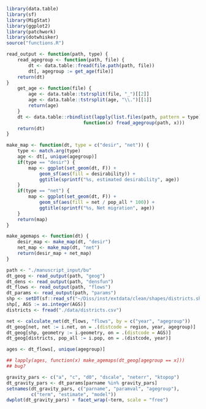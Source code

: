 ```r

library(data.table)
library(sf)
library(MigStat)
library(ggplot2)
library(patchwork)
library(dotwhisker)
source("functions.R")

read_output <- function(path, type) {
    read_agegroup <- function(path, file) {
        dt <- data.table::fread(file.path(path, file))
        dt[, agegroup := get_age(file)]
    return(dt)
}
    get_age <- function(file) {
        age <- data.table::tstrsplit(file, "_")[[2]]
        age <- data.table::tstrsplit(age, "\\.")[[1]]
        return(age)
    }
    dt <- data.table::rbindlist(lapply(list.files(path, pattern = type),
                            function(x) fread_agegroup(path, x)))
    return(dt)
}

make_map <- function(dt, type = c("desir", "net")) {
    type <- match.arg(type)
    age <- dt[, unique(agegroup)]
    if(type == "desir") {
        map <- ggplot(set_geom(dt, F)) +
            geom_sf(aes(fill = desirability)) +
            ggtitle(sprintf("%s, estimated desirability", age))
    }
    if(type == "net") {
        map <- ggplot(set_geom(dt, F)) +
            geom_sf(aes(fill = net / pop_all * 100)) +
            ggtitle(sprintf("%s, Net migration", age))
    }
    return(map)
}

make_agemaps <- function(dt) {
    desir_map <- make_map(dt, "desir")
    net_map <- make_map(dt, "net")
    return(desir_map + net_map)
}

```

```r

path <- "./manuscript_input/bu"
dt_geog <- read_output(path, "geog")
dt_dens <- read_output(path, "densfun")
dt_flows <- read_output(path, "flows")
dt_params <- read_output(path, "params")
shp <- setDT(sf::read_sf("~/Diss/inst/extdata/clean/shapes/districts.shp"))
shp[, AGS := as.integer(AGS)]
districts <- fread("./data/districts.csv")

net <- calculate_net(dt_flows, "flows", by = c("year", "agegroup"))
dt_geog[net, net := i.net, on = .(distcode = region, year, agegroup)]
dt_geog[shp, geometry := i.geometry, on = .(distcode = AGS)]
dt_geog[districts, pop_all := i.pop, on = .(distcode, year)]

ages <- dt_flows[, unique(agegroup)]

```

```r

## lapply(ages, function(x) make_agemaps(dt_geog[agegroup == x]))
## bug?

```

```r

gravity_pars <- c("a", "c", "d0", "dscale", "neterr", "ktopop")
dt_gravity_pars <- dt_params[parname %in% gravity_pars]
setnames(dt_gravity_pars, c("parname", "paramval", "agegroup"),
         c("term", "estimate", "model"))
dwplot(dt_gravity_pars) + facet_wrap(~term, scale = "free")

```



